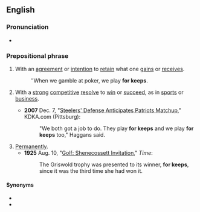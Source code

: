 ==English==

===Pronunciation===
* {{audio|en-au-for keeps.ogg|Audio (AU)|lang=en}}

===Prepositional phrase===
{{en-PP}}

# {{lb|en|gaming}} With an [[agreement]] or [[intention]] to [[retain]] what one [[gain]]s or [[receive]]s.
#: ''When we gamble at poker, we play '''for keeps'''.
# {{lb|en|idiomatic|by extension}} With a [[strong]] [[competitive]] [[resolve]] to [[win]] or [[succeed]], as in [[sports]] or [[business]].
#* '''2007''' Dec. 7, "[http://kdka.com/sports/Steelers.Patriots.history.2.606567.html Steelers' Defense Anticipates Patriots Matchup]," KDKA.com (Pittsburg):
#*: "We both got a job to do. They play '''for keeps''' and we play '''for keeps''' too," Haggans said.
# [[permanently|Permanently]].
#* '''1925''' Aug. 10, "[http://www.time.com/time/magazine/article/0,9171,720731,00.html Golf: Shenecossett Invitation]," ''Time'':
#*: The Griswold trophy was presented to its winner, '''for keeps''', since it was the third time she had won it.

====Synonyms====
* {{l|en|for good}}
* {{l|en|once and for all}}